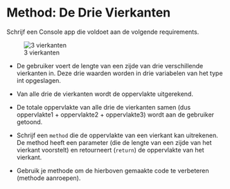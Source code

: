 # Method: De Drie Vierkanten

Schrijf een Console app die voldoet aan de volgende requirements. 

![3 vierkanten](figures/drievierkanten.png)

+ De gebruiker voert de lengte van een zijde van drie verschillende vierkanten in. Deze drie waarden worden in drie variabelen van het type int opgeslagen.
+ Van alle drie de vierkanten wordt de oppervlakte uitgerekend.
+ De totale oppervlakte van alle drie de vierkanten samen (dus oppervlakte1 + oppervlakte2 + oppervlakte3) wordt aan de gebruiker getoond.


+ Schrijf een `method` die de oppervlakte van een vierkant kan uitrekenen. De method heeft een parameter (die de lengte van een zijde van het vierkant voorstelt) en retourneert (`return`) de oppervlakte van het vierkant.
+ Gebruik je methode om de hierboven gemaakte code te verbeteren (methode aanroepen).
